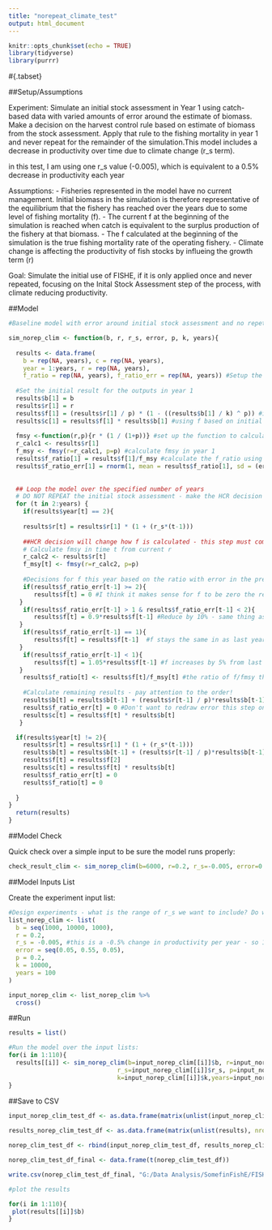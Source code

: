 ```yaml
---
title: "norepeat_climate_test"
output: html_document
---
```


```r
knitr::opts_chunk$set(echo = TRUE)
library(tidyverse)
library(purrr)
```



#{.tabset}

##Setup/Assumptions

Experiment: Simulate an initial stock assessment in Year 1 using catch-based data with varied amounts of error around the estimate of biomass. Make a decision on the harvest control rule based on estimate of biomass from the stock assessment. Apply that rule to the fishing mortality in year 1 and never repeat for the remainder of the simulation.This model includes a decrease in productivity over time due to climate change (r_s term).

in this test, I am using one r_s value (-0.005), which is equivalent to a 0.5% decrease in productivity each year

Assumptions: 
 - Fisheries represented in the model have no current management. Initial biomass in the simulation is therefore representative of the equilibrium that the fishery has reached over the years due to some level of fishing mortality (f). 
 - The current f at the beginning of the simulation is reached when catch is equivalent to the surplus production of the fishery at that biomass. 
 - The f calculated at the beginning of the simulation is the true fishing mortality rate of the operating fishery. 
 - Climate change is affecting the productivity of fish stocks by influeing the growth term (r)
 
 Goal: Simulate the initial use of FISHE, if it is only applied once and never repeated, focusing on the Inital Stock Assessment step of the process, with climate reducing productivity.
 
 
 ##Model
```r

#Baseline model with error around initial stock assessment and no repetition of the stock assessment process for the duration of the simulation:

sim_norep_clim <- function(b, r, r_s, error, p, k, years){
  
  results <- data.frame(
    b = rep(NA, years), c = rep(NA, years), 
    year = 1:years, r = rep(NA, years),
    f_ratio = rep(NA, years), f_ratio_err = rep(NA, years)) #Setup the results dataframe 
  
  #Set the initial result for the outputs in year 1
  results$b[1] = b
  results$r[1] = r
  results$f[1] = (results$r[1] / p) * (1 - ((results$b[1] / k) ^ p)) #initial f assuming catch = surplus
  results$c[1] = results$f[1] * results$b[1] #using f based on initial biomass and actual initial biomass
  
  fmsy <-function(r,p){r * (1 / (1+p))} #set up the function to calculate Fmsy based on growth (r) and shape parameter (p)
  r_calc1 <- results$r[1]
  f_msy <- fmsy(r=r_calc1, p=p) #calculate fmsy in year 1
  results$f_ratio[1] = results$f[1]/f_msy #calculate the f_ratio using the f_err and fmsy
  results$f_ratio_err[1] = rnorm(1, mean = results$f_ratio[1], sd = (error*results$f_ratio[1]))
  
  
  ## Loop the model over the specified number of years
  # DO NOT REPEAT the initial stock assessment - make the HCR decision and apply the f to year 2, this f remains constant 
  for (t in 2:years) {
    if(results$year[t] == 2){
    
    results$r[t] = results$r[1] * (1 + (r_s*(t-1))) 
    
    ##HCR decision will change how f is calculated - this step must come before calculating c 
    # Calculate fmsy in time t from current r 
    r_calc2 <- results$r[t]
    f_msy[t] <- fmsy(r=r_calc2, p=p)
    
    #Decisions for f this year based on the ratio with error in the previous year 
    if(results$f_ratio_err[t-1] >= 2){
       results$f[t] = 0 #I think it makes sense for f to be zero the rest of the years but I don't know how to write that
   } 
    if(results$f_ratio_err[t-1] > 1 & results$f_ratio_err[t-1] < 2){
       results$f[t] = 0.9*results$f[t-1] #Reduce by 10% - same thing as keeping 90% of previous fishing mortality
   }  
    if(results$f_ratio_err[t-1] == 1){
       results$f[t] = results$f[t-1]  #f stays the same in as last year
   }
    if(results$f_ratio_err[t-1] < 1){
       results$f[t] = 1.05*results$f[t-1] #f increases by 5% from last year
   } 
    results$f_ratio[t] <- results$f[t]/f_msy[t] #the ratio of f/fmsy this year should be based on fishing pressure and msy from that year
    
    #Calculate remaining results - pay attention to the order!
    results$b[t] = results$b[t-1] + (results$r[t-1] / p)*results$b[t-1]*(1 - ((results$b[t-1]/k) ^ p))-results$c[t-1]
    results$f_ratio_err[t] = 0 #Don't want to redraw error this step only happens once in this simulation
    results$c[t] = results$f[t] * results$b[t]
   } 

  if(results$year[t] != 2){
    results$r[t] = results$r[1] * (1 + (r_s*(t-1)))
    results$b[t] = results$b[t-1] + (results$r[t-1] / p)*results$b[t-1]*(1 - ((results$b[t-1]/k) ^ p))-results$c[t-1]
    results$f[t] = results$f[2]
    results$c[t] = results$f[t] * results$b[t]
    results$f_ratio_err[t] = 0
    results$f_ratio[t] = 0
    
  }
}
  return(results)
}


```
 
##Model Check

Quick check over a simple input to be sure the model runs properly:
```r

check_result_clim <- sim_norep_clim(b=6000, r=0.2, r_s=-0.005, error=0.10, p=0.2, k=10000, years=100)

```


##Model Inputs List

Create the experiment input list:
```r

#Design experiments - what is the range of r_s we want to include? Do we want to test multiple velocities??
list_norep_clim <- list(
  b = seq(1000, 10000, 1000),
  r = 0.2,
  r_s = -0.005, #this is a -0.5% change in productivity per year - so 10% in 20 years
  error = seq(0.05, 0.55, 0.05),
  p = 0.2,
  k = 10000,
  years = 100
)

input_norep_clim <- list_norep_clim %>% 
  cross()


```

##Run

```r
results = list()

#Run the model over the input lists:
for(i in 1:110){
  results[[i]] <- sim_norep_clim(b=input_norep_clim[[i]]$b, r=input_norep_clim[[i]]$r,
                              r_s=input_norep_clim[[i]]$r_s, p=input_norep_clim[[i]]$p, 
                              k=input_norep_clim[[i]]$k,years=input_norep_clim[[i]]$years, error = input_norep_clim[[i]]$error)
}

```

##Save to CSV 

```r

input_norep_clim_test_df <- as.data.frame(matrix(unlist(input_norep_clim_test), nrow = length(unlist(input_norep_clim_test[110]))))
        
results_norep_clim_test_df <- as.data.frame(matrix(unlist(results), nrow = length(unlist(results[110]))))

norep_clim_test_df <- rbind(input_norep_clim_test_df, results_norep_clim_test_df)

norep_clim_test_df_final <- data.frame(t(norep_clim_test_df))

write.csv(norep_clim_test_df_final, "G:/Data Analysis/SomefinFishE/FISHE_tests/stock_assessment_new/catch_tests/csv_results/norep_clim_test.csv", row.names = FALSE)

#plot the results

for(i in 1:110){
 plot(results[[i]]$b)
}

```


